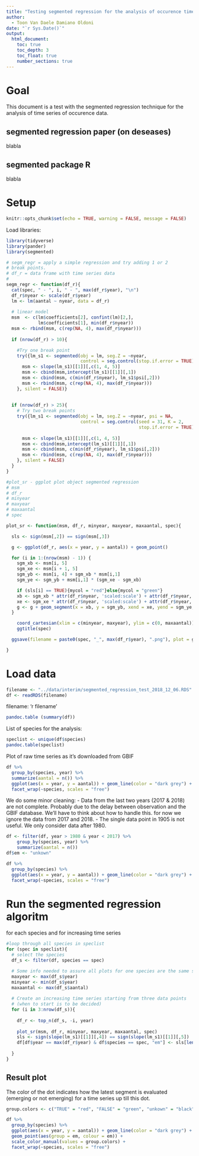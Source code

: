 ```yaml
---
title: "Testing segmented regression for the analysis of occurence time series"
author:
  - Toon Van Daele Damiano Oldoni
date: "`r Sys.Date()`"
output:
  html_document:
    toc: true
    toc_depth: 3
    toc_float: true
    number_sections: true
---
```

  
# Goal 

This document is a test with the segmented regression technique for the analysis of time series of occurence data.

## segmented regression paper (on deseases)

blabla

## segmented package R

blabla

# Setup

```r
knitr::opts_chunk$set(echo = TRUE, warning = FALSE, message = FALSE)
```

Load libraries:
  
```r
library(tidyverse)
library(pander)
library(segmented)
```

```r
# segm_regr = apply a simple regression and try adding 1 or 2 
# break points.
# df_r = data frame with time series data
# 
segm_regr <- function(df_r){    
  cat(spec, " - ", i, " - ", max(df_r$year), "\n")  
  df_r$nyear <- scale(df_r$year)
  lm <- lm(aantal ~ nyear, data = df_r)
    
  # linear model
  msm  <- c(lm$coefficients[2], confint(lm)[2,],
            lm$coefficients[1], min(df_r$nyear))
  msm <- rbind(msm, c(rep(NA, 4), max(df_r$nyear)))
    
  if (nrow(df_r) > 10){

    #Try one break point
    try({lm_s1 <- segmented(obj = lm, seg.Z = ~nyear, 
                            control = seg.control(stop.if.error = TRUE))
      msm <- slope(lm_s1)[[1]][,c(1, 4, 5)] 
      msm <- cbind(msm,intercept(lm_s1)[[1]][,1])
      msm <- cbind(msm, c(min(df_r$nyear), lm_s1$psi[,2]))
      msm <- rbind(msm, c(rep(NA, 4), max(df_r$nyear)))
    }, silent = FALSE)}
    
    
  if (nrow(df_r) > 25){
    # Try two break points    
    try({lm_s1 <- segmented(obj = lm, seg.Z = ~nyear, psi = NA,
                            control = seg.control(seed = 31, K = 2,
                                                  stop.if.error = TRUE))
      
      msm <- slope(lm_s1)[[1]][,c(1, 4, 5)] 
      msm <- cbind(msm,intercept(lm_s1)[[1]][,1])
      msm <- cbind(msm, c(min(df_r$nyear), lm_s1$psi[,2]))
      msm <- rbind(msm, c(rep(NA, 4), max(df_r$nyear)))
    }, silent = FALSE)
  }
}

#plot_sr - ggplot plot object segmented regression
# msm 
# df_r
# minyear
# maxyear
# maxaantal
# spec

plot_sr <- function(msm, df_r, minyear, maxyear, maxaantal, spec){

  sls <- sign(msm[,2]) == sign(msm[,3])

  g <- ggplot(df_r, aes(x = year, y = aantal)) + geom_point()

  for (i in 1:(nrow(msm) - 1)) {
    sgm_xb <- msm[i, 5]
    sgm_xe <- msm[i + 1, 5]
    sgm_yb <- msm[i, 4] + sgm_xb * msm[i,1]
    sgm_ye <- sgm_yb + msm[i,1] * (sgm_xe - sgm_xb)

    if (sls[i] == TRUE){mycol = "red"}else{mycol = "green"}
    xb <- sgm_xb * attr(df_r$nyear, 'scaled:scale') + attr(df_r$nyear, 'scaled:center')
    xe <- sgm_xe * attr(df_r$nyear, 'scaled:scale') + attr(df_r$nyear, 'scaled:center')
    g <- g + geom_segment(x = xb, y = sgm_yb, xend = xe, yend = sgm_ye, colour = mycol)
  }

    coord_cartesian(xlim = c(minyear, maxyear), ylim = c(0, maxaantal)) +
    ggtitle(spec)

  ggsave(filename = paste0(spec, "_", max(df_r$year), ".png"), plot = g)

}
```

# Load data

```r
filename <- "../data/interim/segmented_regression_test_2018_12_06.RDS"
df <- readRDS(filename)
```

filename: 'r filename'

```r
pandoc.table (summary(df))
```

List of species for the analysis:

```r
speclist <- unique(df$species)
pandoc.table(speclist)
```

Plot of raw time series as it's downloaded from GBIF

```r
df %>%
  group_by(species, year) %>%
  summarize(aantal = n()) %>%
  ggplot(aes(x = year, y = aantal)) + geom_line(color = "dark grey") + geom_point() + 
  facet_wrap(~species, scales = "free")
```


We do some minor cleaning:
- Data from the last two years (2017 & 2018) are not complete. Probably due to the delay between  observation and the GBIF database. We'll have to think about how to handle this. for now we ignore the data from 2017 and 2018.
- The single data point in 1905 is not useful. We only consider data after 1980.

```r
df <- filter(df, year > 1980 & year < 2017) %>%
    group_by(species, year) %>%
    summarize(aantal = n())
df$em <- "unkown"

df %>%
  group_by(species) %>%
  ggplot(aes(x = year, y = aantal)) + geom_line(color = "dark grey") + geom_point() +
  facet_wrap(~species, scales = "free")
```

# Run the segmented regression algoritm

for each species and for increasing time series

```r
#loop through all species in speclist
for (spec in speclist){
  # select the species  
  df_s <- filter(df, species == spec)

  # Some info needed to assure all plots for one species are the same size
  maxyear <- max(df_s$year)
  minyear <- min(df_s$year)
  maxaantal <- max(df_s$aantal)
  
  # Create an increasing time series starting from three data points
  # (when to start is to be decided)
  for (i in 3:nrow(df_s)){
  
    df_r <- top_n(df_s, -i, year)
      
    plot_sr(msm, df_r, minyear, maxyear, maxaantal, spec)
    sls <- sign(slope(lm_s1)[[1]][,4]) == sign(slope(lm_s1)[[1]][,5])
    df[df$year == max(df_r$year) & df$species == spec, "em"] <- sls[length(sls)]
    
  }
}
```

## Result plot

The color of the dot indicates how the latest segment is evaluated (emerging or not emerging) for a time series up till this dot.

```r
group.colors <- c("TRUE" = "red", "FALSE" = "green", "unkown" = "black")

df %>%
  group_by(species) %>%
  ggplot(aes(x = year, y = aantal)) + geom_line(color = "dark grey") + 
  geom_point(aes(group = em, colour = em)) + 
  scale_color_manual(values = group.colors) +
  facet_wrap(~species, scales = "free")
```


